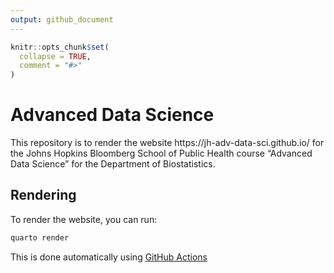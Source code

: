 ```yaml
---
output: github_document
---
```


<!-- README.md is generated from README.Rmd. Please edit that file -->

```r
knitr::opts_chunk$set(
  collapse = TRUE,
  comment = "#>"
)
```

# Advanced Data Science

<!-- badges: start -->
<!-- badges: end -->

This repository is to render the website https://jh-adv-data-sci.github.io/ for the Johns Hopkins Bloomberg School of Public Health course "Advanced Data Science" for the Department of Biostatistics. 

## Rendering

To render the website, you can run:
```bash
quarto render
```

This is done automatically using [GitHub Actions](.github/workflows/publish.yml)
